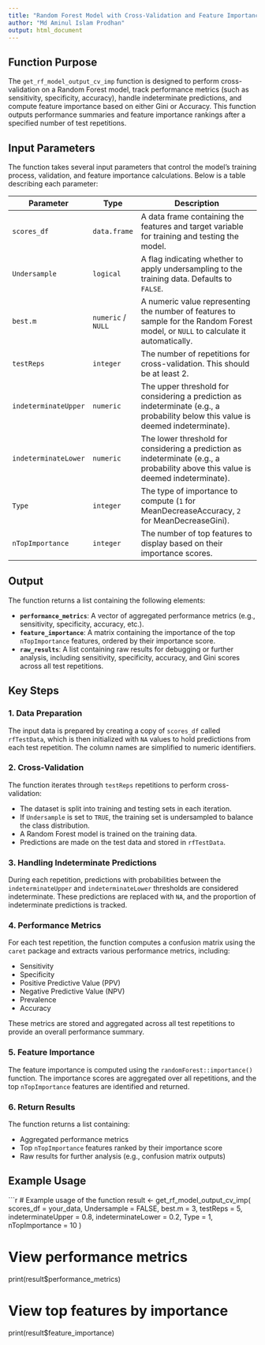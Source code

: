 ```yaml
---
title: "Random Forest Model with Cross-Validation and Feature Importance"
author: "Md Aminul Islam Prodhan"
output: html_document
---
```


## Function Purpose

The `get_rf_model_output_cv_imp` function is designed to perform cross-validation on a Random Forest model, track performance metrics (such as sensitivity, specificity, accuracy), handle indeterminate predictions, and compute feature importance based on either Gini or Accuracy. This function outputs performance summaries and feature importance rankings after a specified number of test repetitions.

## Input Parameters

The function takes several input parameters that control the model's training process, validation, and feature importance calculations. Below is a table describing each parameter:

| **Parameter**           | **Type**           | **Description**                                                                                                                                                    |
|-------------------------|--------------------|--------------------------------------------------------------------------------------------------------------------------------------------------------------------|
| `scores_df`             | `data.frame`       | A data frame containing the features and target variable for training and testing the model.                                                                       |
| `Undersample`           | `logical`          | A flag indicating whether to apply undersampling to the training data. Defaults to `FALSE`.                                                                        |
| `best.m`                | `numeric` / `NULL` | A numeric value representing the number of features to sample for the Random Forest model, or `NULL` to calculate it automatically.                                 |
| `testReps`              | `integer`          | The number of repetitions for cross-validation. This should be at least 2.                                                                                         |
| `indeterminateUpper`    | `numeric`          | The upper threshold for considering a prediction as indeterminate (e.g., a probability below this value is deemed indeterminate).                                     |
| `indeterminateLower`    | `numeric`          | The lower threshold for considering a prediction as indeterminate (e.g., a probability above this value is deemed indeterminate).                                    |
| `Type`                  | `integer`          | The type of importance to compute (`1` for MeanDecreaseAccuracy, `2` for MeanDecreaseGini).                                                                       |
| `nTopImportance`        | `integer`          | The number of top features to display based on their importance scores.                                                                                           |

## Output

The function returns a list containing the following elements:

- **`performance_metrics`**: A vector of aggregated performance metrics (e.g., sensitivity, specificity, accuracy, etc.).
- **`feature_importance`**: A matrix containing the importance of the top `nTopImportance` features, ordered by their importance score.
- **`raw_results`**: A list containing raw results for debugging or further analysis, including sensitivity, specificity, accuracy, and Gini scores across all test repetitions.

## Key Steps

### 1. Data Preparation

The input data is prepared by creating a copy of `scores_df` called `rfTestData`, which is then initialized with `NA` values to hold predictions from each test repetition. The column names are simplified to numeric identifiers.

### 2. Cross-Validation

The function iterates through `testReps` repetitions to perform cross-validation:

- The dataset is split into training and testing sets in each iteration.
- If `Undersample` is set to `TRUE`, the training set is undersampled to balance the class distribution.
- A Random Forest model is trained on the training data.
- Predictions are made on the test data and stored in `rfTestData`.

### 3. Handling Indeterminate Predictions

During each repetition, predictions with probabilities between the `indeterminateUpper` and `indeterminateLower` thresholds are considered indeterminate. These predictions are replaced with `NA`, and the proportion of indeterminate predictions is tracked.

### 4. Performance Metrics

For each test repetition, the function computes a confusion matrix using the `caret` package and extracts various performance metrics, including:

- Sensitivity
- Specificity
- Positive Predictive Value (PPV)
- Negative Predictive Value (NPV)
- Prevalence
- Accuracy

These metrics are stored and aggregated across all test repetitions to provide an overall performance summary.

### 5. Feature Importance

The feature importance is computed using the `randomForest::importance()` function. The importance scores are aggregated over all repetitions, and the top `nTopImportance` features are identified and returned.

### 6. Return Results

The function returns a list containing:

- Aggregated performance metrics
- Top `nTopImportance` features ranked by their importance score
- Raw results for further analysis (e.g., confusion matrix outputs)

## Example Usage

```r
# Example usage of the function
result <- get_rf_model_output_cv_imp(
  scores_df = your_data,
  Undersample = FALSE,
  best.m = 3,
  testReps = 5,
  indeterminateUpper = 0.8,
  indeterminateLower = 0.2,
  Type = 1,
  nTopImportance = 10
)

# View performance metrics
print(result$performance_metrics)

# View top features by importance
print(result$feature_importance)
